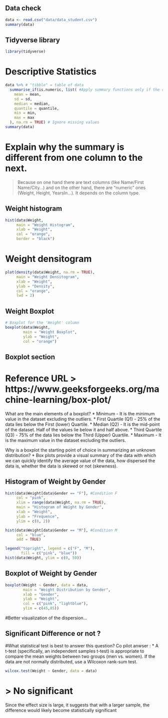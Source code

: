 ## Data check
```r
data <- read.csv("data/data_student.csv")
summary(data)
```
## Tidyverse library
```r
library(tidyverse)
```

# Descriptive Statistics
```r
data %>% # "tibble" = table of data
  summarise_if(is.numeric, list( #Apply summary functions only if the column is numeric
    mean = mean,
    sd = sd,
    median = median,
    quantile = quantile,
    min = min,
    max = max
  ), na.rm = TRUE) # Ignore missing values
summary(data)
```
# Explain why the summary is different from one column to the next.
> Because on one hand there are text columns (like Name/First Name/City...) and on the other hand, there are "numeric" ones (Weight, Height, YearsIn...). It depends on the column type.

## Weight histogram
```r
hist(data$Weight, 
     main = "Weight Histogram", 
     xlab = "Weight",
     col = "orange", 
     border = "black")
```
# Weight densitogram
```r
plot(density(data$Weight, na.rm = TRUE),
     main = "Weight Densitogram",
     xlab = "Weight",
     ylab = "Density",
     col = "orange",
     lwd = 2)
```
## Weight Boxplot
```r
# Boxplot for the 'Weight' column
boxplot(data$Weight,
        main = "Weight Boxplot",
        ylab = "Weight",
        col = "orange")
```
## Boxplot section
# Reference URL > https://www.geeksforgeeks.org/machine-learning/box-plot/
What are the main elements of a boxplot?
* Minimum - It is the minimum value in the dataset excluding the outliers.
* First Quartile (Q1) - 25% of the data lies below the First (lower) Quartile.
* Median (Q2) - It is the mid-point of the dataset. Half of the values lie below it and half above.
* Third Quartile (Q3) - 75% of the data lies below the Third (Upper) Quartile.
* Maximum - It is the maximum value in the dataset excluding the outliers.

Why is a boxplot the starting point of choice in summarizing an unknown distribution?
* Box plots provide a visual summary of the data with which we can quickly identify the average value of the data, how dispersed the data is, whether the data is skewed or not (skewness).

## Histogram of Weight by Gender
```r
hist(data$Weight[data$Gender == "F"], #Condition F
     col = "pink",
     xlim = range(data$Weight, na.rm = TRUE), 
     main = "Histogram of Weight by Gender",
     xlab = "Weight",
     ylab = "Frequence",
     ylim = c(0, 2))

hist(data$Weight[data$Gender == "M"], #Condition M
     col = "blue",
     add = TRUE)

legend("topright", legend = c("F", "M"),
       fill = c("pink", "blue"))
hist(data$Weight, ylim = c(0, 50))
```

## Boxplot of Weight by Gender
```r
boxplot(Weight ~ Gender, data = data,
        main = "Weight Distribution by Gender",
        xlab = "Gender",
        ylab = "Weight",
        col = c("pink", "lightblue"),
        ylim = c(45,85))
```
#Better visualization of the dispersion...

## Significant Difference or not ?

#What statistical test is best to answer this question?
Co pilot anwser :
* A t-test (specifically, an independent samples t-test) is appropriate to compare the mean weights between two groups (men vs. women). If the data are not normally distributed, use a Wilcoxon rank-sum test.

```r
wilcox.test(Weight ~ Gender, data = data)
```
# > No significant
Since the effect size is large, it suggests that with a larger sample, the difference would likely become statistically significant
